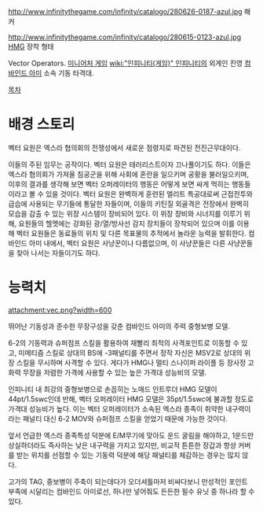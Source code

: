 http://www.infinitythegame.com/infinity/catalogo/280626-0187-azul.jpg
해커

http://www.infinitythegame.com/infinity/catalogo/280615-0123-azul.jpg
[[HMG]] 장착 형태

Vector Operators. [[미니어처 게임]] [[wiki:"인피니티(게임)" 인피니티]]의 외계인 진영 [[컴바인드 아미]] 소속 기동 타격대.

[[목차]]
= 배경 스토리 =
벡터 요원은 엑스라 협의회의 전쟁성에서 새로운 점령지로 파견된 전진근무대이다.

이들의 주된 임무는 공작이다. 벡터 요원은 테러리스트이자 끄나풀이기도 하다. 이들은 엑스라 협의회가 가져올 침공군을 위해 사회에 혼란을 일으키며 공황을 불러일으키며, 이후의 결과를 생각해 보면 벡터 오퍼레이터의 행동은 어떻게 보면 싸게 먹히는 행동들이라고 볼 수 있을 것이다. 벡터 요원은 완벽하게 훈련된 엘리트 특공대로써 근접전투와 급습에 사용되는 무기들에 통달한 자들이며, 이들의 키틴질 외골격은 전장에서 완벽히 모습을 감출 수 있는 위장 시스템이 장비되어 있다. 이 위장 장비와 시너지를 이루기 위해, 요원들의 헬멧에는 강화된 광/열/방사선 감지 장치들이 장착되어 있으며 이를 이용해 벡터 요원들은 동료들의 위치 및 다른 목표물의 추적에서 놀라운 능력을 발휘한다. 컴바인드 아미 내에서, 벡터 요원은 사냥꾼이나 다름없으며, 이 사냥꾼들은 다른 사냥꾼들을 찾아 나서는 자들이기도 하다.


= 능력치 =
attachment:vec.png?width=600

뛰어난 기동성과 준수한 무장구성을 갖춘 컴바인드 아미의 주력 중형보병 모델.

6-2의 기동력과 슈퍼점프 스킬을 활용하여 재빨리 최적의 사격포인트로 이동할 수 있고, 미메티즘 스킬로 상대의 BS에 -3패널티를 주면서 정작 자신은 MSV2로 상대의 위장 스킬을 무시하며 사격할 수 있다. 게다가 HMG나 멀티 스나이퍼 라이플 등 장사정 고화력 무장을 저렴한 가격에 사용할 수 있는 높은 가격대 성능비의 모델.

인피니티 내 최강의 중형보병으로 손꼽히는 노매드 인트루더 HMG 모델이 44pt/1.5swc인데 반해, 벡터 오퍼레이터 HMG 모델은 35pt/1.5swc에 불과할 정도로 가격대 성능비가 높다. 이는 벡터 오퍼레이터가 소속된 엑스라 종족이 취약한 내구력이라는 패널티 대신 6-2 MOV와 슈퍼점프 스킬을 얻었기 때문에 가능한 것이다. 

앞서 언급한 엑스라 종족특성 덕분에 E/M무기에 맞아도 운드 굴림을 해야하고, 1운드만 상실하더라도 즉사하는 낮은 내구력을 가지고 있지만, 비교적 튼튼한 장갑과 항상 커버를 받는 위치를 선점할 수 있는 기동력 덕분에 해당 패널티를 체감하는 경우는 많지 않다.

고가의 TAG, 중보병이 주축이 되는데다가 오더셔틀마저 비싸다보니 만성적인 포인트 부족에 시달리는 컴바인드 아미로선, 하나만 넣어줘도 든든한 필수 유닛 중 하나라 할 수 있다.

